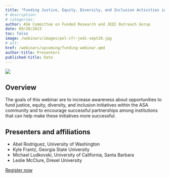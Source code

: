 ```yaml
---
title: "Funding Justice, Equity, Diversity, and Inclusion Activities in Statistics, Biostatistics, and Data Science"
# description:
# categories:
author: ASA Committee on Funded Research and JEDI Outreach Gorup
date: 09/20/2023
toc: false
image: /webinars/images/pol-cfr-jedi-sept20.jpg
# alt:
href: /webinars/upcoming/funding-webinar.qmd 
author-title: Presenters
published-title: Date
---
```

<!-- Add flyer image here -->
[![](/webinars/images/pol-cfr-jedi-sept20.jpg)](add url to registration page here so that flyer is clickable)

## Overview
The goals of this webinar are to increase awareness about opportunities to fund justice, equity, diversity, and inclusion initiatives within the ASA community and to encourage successful partnerships among institutions that can help make these initiatives more successful. 

## Presenters and affiliations
* Abel Rodriguez, University of Washington
* Kyle Frantz, Georgia State University
* Michael Ludkovski, University of California, Santa Barbara
* Leslie McClure, Drexel University

<!-- Add url to registration page so that button is clickable -->
[Register now](https://amstat.zoom.us/webinar/register/WN_Apx9yKsBQN-YbiWJm9V1Cg#/registration){.button .button1}

<!-- Activate sections below once event becomes a "past webinar" -->
<!-- ## Recording
{{< video https://www.youtube.com/embed/zu95d2gYoTc >}}

## Slides
[![](/webinars/images/incorporating-diversity.png)](https://drive.google.com/file/d/1mKil-a244bGMPzaV6TcpPY74asFbi6no/view) -->
